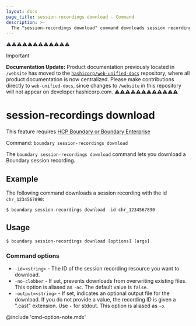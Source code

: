```yaml
---
layout: docs
page_title: session-recordings download - Command
description: >-
  The "session-recordings download" command downloads session recording resources so that you can view them.
---
```


⚠️⚠️⚠️⚠️⚠️⚠️⚠️⚠️⚠️⚠️⚠️⚠️
> [!IMPORTANT]  
> **Documentation Update:** Product documentation previously located in `/website` has moved to the [`hashicorp/web-unified-docs`](https://github.com/hashicorp/web-unified-docs) repository, where all product documentation is now centralized. Please make contributions directly to `web-unified-docs`, since changes to `/website` in this repository will not appear on developer.hashicorp.com.
⚠️⚠️⚠️⚠️⚠️⚠️⚠️⚠️⚠️⚠️⚠️⚠️

# session-recordings download

<EnterpriseAlert product="boundary">This feature requires <a href="https://www.hashicorp.com/products/boundary">HCP Boundary or Boundary Enterprise</a></EnterpriseAlert>

Command: `boundary session-recordings download`

The `boundary session-recordings download` command lets you download a Boundary session recording.

## Example

The following command downloads a session recording with the id `chr_1234567890`:

```shell-session
$ boundary session-recordings download -id chr_1234567890
```

## Usage

<CodeBlockConfig hideClipboard>

```shell-session
$ boundary session-recordings download [options] [args]
```

</CodeBlockConfig>

### Command options

- `-id=<string>` - The ID of the session recording resource you want to download.
- `-no-clobber` - If set, prevents downloads from overwriting existing files.
This option is aliased as `-nc`.
The default value is `false`.
- `-output=<string>` - If set, indicates an optional output file for the download.
If you do not provide a value, the recording ID is given a ".cast" extension.
Use `-` for stdout.
This option is aliased as `-o`.

@include 'cmd-option-note.mdx'